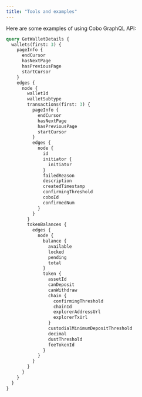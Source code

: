 ```yaml
---
title: "Tools and examples"
---
```


Here are some examples of using Cobo GraphQL API:

```graphql
query GetWalletDetails {
  wallets(first: 3) {
    pageInfo {
      endCursor
      hasNextPage
      hasPreviousPage
      startCursor
    }
    edges {
      node {
        walletId
        walletSubtype
        transactions(first: 3) {
          pageInfo {
            endCursor
            hasNextPage
            hasPreviousPage
            startCursor
          }
          edges {
            node {
              id
              initiator {
                initiator
              }
              failedReason
              description
              createdTimestamp
              confirmingThreshold
              coboId
              confirmedNum
            }
          }
        }
        tokenBalances {
          edges {
            node {
              balance {
                available
                locked
                pending
                total
              }
              token {
                assetId
                canDeposit
                canWithdraw
                chain {
                  confirmingThreshold
                  chainId
                  explorerAddressUrl
                  explorerTxUrl
                }
                custodialMinimumDepositThreshold
                decimal
                dustThreshold
                feeTokenId
              }
            }
          }
        }
      }
    }
  }
}

```
